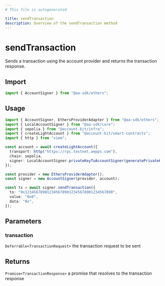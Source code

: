```yaml
---
# This file is autogenerated

title: sendTransaction
description: Overview of the sendTransaction method
---
```


# sendTransaction

Sends a transaction using the account provider and returns the transaction response.

## Import

```ts
import { AccountSigner } from "@aa-sdk/ethers";
```

## Usage

```ts
import { AccountSigner, EthersProviderAdapter } from "@aa-sdk/ethers";
import { LocalAccountSigner } from "@aa-sdk/core";
import { sepolia } from "@account-kit/infra";
import { createLightAccount } from "@account-kit/smart-contracts";
import { http } from "viem";

const account = await createLightAccount({
  transport: http("https://rpc.testnet.aepps.com"),
  chain: sepolia,
  signer: LocalAccountSigner.privateKeyToAccountSigner(generatePrivateKey()),
});

const provider = new EthersProviderAdapter();
const signer = new AccountSigner(provider, account);

const tx = await signer.sendTransaction({
  to: "0x1234567890123456789012345678901234567890",
  value: "0x0",
  data: "0x",
});
```

## Parameters

### transaction

`Deferrable<TransactionRequest>`
the transaction request to be sent

## Returns

`Promise<TransactionResponse>`
a promise that resolves to the transaction response

